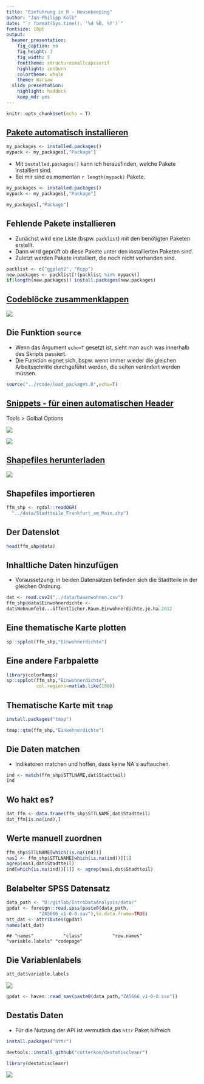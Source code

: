 ```yaml
---
title: "Einführung in R - Housekeeping"
author: "Jan-Philipp Kolb"
date: "`r format(Sys.time(), '%d %B, %Y')`"
fontsize: 10pt
output: 
  beamer_presentation: 
    fig_caption: no
    fig_height: 3
    fig_width: 5
    fonttheme: structuresmallcapsserif
    highlight: zenburn
    colortheme: whale
    theme: Warsaw
  slidy_presentation: 
    highlight: haddock
    keep_md: yes
---
```


```r
knitr::opts_chunk$set(echo = T)
```


## [Pakete automatisch installieren](https://stackoverflow.com/questions/4090169/elegant-way-to-check-for-missing-packages-and-install-them)

```r
my_packages <- installed.packages()
mypack <- my_packages[,"Package"]
```


<!--

-->

- Mit `installed.packages()` kann ich herausfinden, welche Pakete installiert sind.
- Bei mir sind es momentan `r length(mypack)` Pakete.

```r
my_packages <- installed.packages()
mypack <- my_packages[,"Package"]
```

```r
my_packages[,"Package"]
```


## Fehlende Pakete installieren

- Zunächst wird eine Liste (bspw. `packlist`) mit den benötigten Paketen erstellt.
- Dann wird geprüft ob diese Pakete unter den installierten Paketen sind.
- Zuletzt werden Pakete installiert, die noch nicht vorhanden sind. 

```r
packlist <- c("ggplot2", "Rcpp")
new.packages <- packlist[!(packlist %in% mypack)]
if(length(new.packages)) install.packages(new.packages)
```


## [Codeblöcke zusammenklappen](https://support.rstudio.com/hc/en-us/articles/200484568-Code-Folding-and-Sections)

![](figure/codefolding.PNG)

<!--
##
https://support.rstudio.com/hc/en-us/articles/204463668-Code-Snippets
-->

## Die Funktion `source`

- Wenn das Argument `echo=T` gesetzt ist, sieht man auch was innerhalb des Skripts passiert. 
- Die Funktion eignet sich, bspw. wenn immer wieder die gleichen Arbeitsschritte durchgeführt werden, die selten verändert werden müssen. 

```r
source("../rcode/load_packages.R",echo=T)
```

## [Snippets - für einen automatischen Header](https://stackoverflow.com/questions/40616132/create-a-default-comment-header-template-in-r)

Tools > Golbal Options

![](figure/snippets.PNG)

![](figure/exsnippet.PNG)



<!--
r-project + create automatic header for Scriptfiles
-->


## [Shapefiles herunterladen](http://www.offenedaten.frankfurt.de/dataset/frankfurter-stadtteilgrenzen-fur-gis-systeme)

![](figure/shapefiles_ffm.PNG)

## Shapefiles importieren

```r
ffm_shp <- rgdal::readOGR(
  "../data/Stadtteile_Frankfurt_am_Main.shp")
```

## Der Datenslot 

```r
head(ffm_shp@data)
```

## Inhaltliche Daten hinzufügen

- Voraussetzung: in beiden Datensätzen befinden sich die Stadtteile in der gleichen Ordnung.

```r
dat <- read.csv2("../data/bauenwohnen.csv")
ffm_shp@data$Einwohnerdichte <- 
dat$Wohnumfeld...öffentlicher.Raum.Einwohnerdichte.je.ha.2012
```

## Eine thematische Karte plotten

```r
sp::spplot(ffm_shp,"Einwohnerdichte")
```

## Eine andere Farbpalette

```r
library(colorRamps)
sp::spplot(ffm_shp,"Einwohnerdichte",
           col.regions=matlab.like(100))
```



## Thematische Karte mit `tmap`

```r
install.packages("tmap")
```


```r
tmap::qtm(ffm_shp,"Einwohnerdichte")
```


## Die Daten matchen

- Indikatoren matchen und hoffen, dass keine NA`s auftauchen.

```r
ind <- match(ffm_shp$STTLNAME,dat$Stadtteil)
ind
```

## Wo hakt es?

```r
dat_ffm <- data.frame(ffm_shp$STTLNAME,dat$Stadtteil)
dat_ffm[is.na(ind),]
```

## Werte manuell zuordnen

```r
ffm_shp$STTLNAME[which(is.na(ind))]
nas1 <- ffm_shp$STTLNAME[which(is.na(ind))][1]
agrep(nas1,dat$Stadtteil)
ind[which(is.na(ind))[1]] <- agrep(nas1,dat$Stadtteil)
```


## Belabelter SPSS Datensatz

```r
data_path <- "D:/gitlab/IntroDataAnalysis/data/"
gpdat <- foreign::read.spss(paste0(data_path,
            "ZA5666_v1-0-0.sav"),to.data.frame=TRUE)
att_dat <- attributes(gpdat)
names(att_dat)
```

```
## "names"           "class"           "row.names"       "variable.labels" "codepage"
```

## Die Variablenlabels

```r
att_dat$variable.labels
```

![](figure/variable_labels.PNG)


```r
gpdat <- haven::read_sav(paste0(data_path,"ZA5666_v1-0-0.sav"))
```

<!--
## Boxplot mit Ausreißern


```r
y <- c(rnorm(99),20)
boxplot(y)
boxplot(y,range=2)
```
-->

<!--
https://www.r-statistics.com/tag/boxplot-outlier/
-->
  

## Destatis Daten

- Für die Nutzung der API ist vermutlich das `httr` Paket hilfreich

```r
install.packages("httr")
```


```r
devtools::install_github("cutterkom/destatiscleanr")
```

```r
library(destatiscleanr)
```

![](figure/destatiscleaner.PNG)

<!--
https://cran.r-project.org/web/packages/request/README.html
-->
